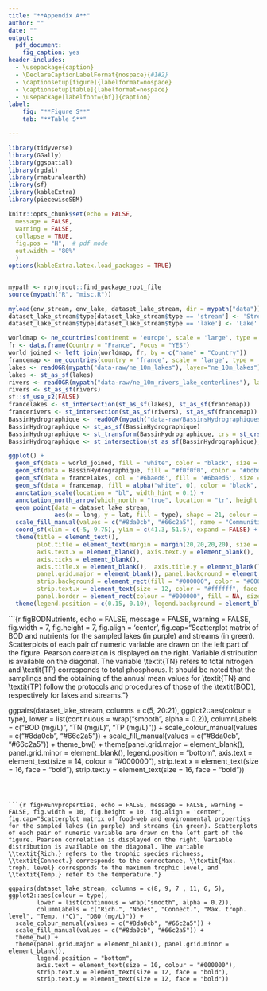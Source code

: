 ```yaml
---
title: "**Appendix A**"
author: ""
date: ""
output:
  pdf_document:
    fig_caption: yes
header-includes:
  - \usepackage{caption}
  - \DeclareCaptionLabelFormat{nospace}{#1#2}
  - \captionsetup[figure]{labelformat=nospace}
  - \captionsetup[table]{labelformat=nospace}
  - \usepackage[labelfont={bf}]{caption}
label:
    fig: "**Figure S**"
    tab: "**Table S**"

---
```


```r
library(tidyverse)
library(GGally)
library(ggspatial)
library(rgdal)
library(rnaturalearth)
library(sf)
library(kableExtra)
library(piecewiseSEM)

knitr::opts_chunk$set(echo = FALSE,
  message = FALSE,
  warning = FALSE,
  collapse = TRUE,
  fig.pos = "H",  # pdf mode
  out.width = "80%"
  )
options(kableExtra.latex.load_packages = TRUE)


mypath <- rprojroot::find_package_root_file
source(mypath("R", "misc.R"))

myload(env_stream, env_lake, dataset_lake_stream, dir = mypath("data"))
dataset_lake_stream$type[dataset_lake_stream$type == 'stream'] <- 'Stream'
dataset_lake_stream$type[dataset_lake_stream$type == 'lake'] <- 'Lake'
```


\def\figurename{Figure S}
\def\tablename{Table S}


```r

worldmap <- ne_countries(continent = 'europe', scale = 'large', type = 'countries', returnclass = 'sf')
fr <- data.frame(Country = "France", Focus = "YES")
world_joined <- left_join(worldmap, fr, by = c("name" = "Country"))
francemap <- ne_countries(country = 'france', scale = 'large', type = 'countries', returnclass = 'sf')
lakes <- readOGR(mypath("data-raw/ne_10m_lakes"), layer="ne_10m_lakes")
lakes <- st_as_sf(lakes)
rivers <- readOGR(mypath("data-raw/ne_10m_rivers_lake_centerlines"), layer="ne_10m_rivers_lake_centerlines")
rivers <- st_as_sf(rivers)
sf::sf_use_s2(FALSE)
francelakes <- st_intersection(st_as_sf(lakes), st_as_sf(francemap))
francerivers <- st_intersection(st_as_sf(rivers), st_as_sf(francemap))
BassinHydrographique <- readOGR(mypath("data-raw/BassinsHydrographiques_Métropole2019_BDTopage"), layer="BassinHydrographique")
BassinHydrographique <- st_as_sf(BassinHydrographique)
BassinHydrographique <- st_transform(BassinHydrographique, crs = st_crs(francemap))
BassinHydrographique <- st_intersection(st_as_sf(BassinHydrographique), st_as_sf(francemap))

```

```r

ggplot() +
  geom_sf(data = world_joined, fill = "white", color = "black", size = 0.05) +
  geom_sf(data = BassinHydrographique, fill = "#f0f0f0", color = "#bdbdbd", size = 0.25) +
  geom_sf(data = francelakes, col = '#6baed6', fill = '#6baed6', size = 0.05) +
  geom_sf(data = francemap, fill = alpha("white", 0), color = "black", size = 0.6) +
  annotation_scale(location = "bl", width_hint = 0.1) +
  annotation_north_arrow(which_north = "true", location = "tr", height = unit(0.5, "cm"), width = unit(0.5, "cm"), style = north_arrow_orienteering(fill = c("black", "black"), text_size = 6)) +
  geom_point(data = dataset_lake_stream,
             aes(x = long, y = lat, fill = type), shape = 21, colour = "#000000", size = 2) +
  scale_fill_manual(values = c("#8da0cb", "#66c2a5"), name = "Communities samples") +
  coord_sf(xlim = c(-5, 9.75), ylim = c(41.3, 51.5), expand = FALSE) +
  theme(title = element_text(),
        plot.title = element_text(margin = margin(20,20,20,20), size = 18, hjust = 0.5),
        axis.text.x = element_blank(), axis.text.y = element_blank(),
        axis.ticks = element_blank(),
        axis.title.x = element_blank(),  axis.title.y = element_blank(),
        panel.grid.major = element_blank(), panel.background = element_blank(),
        strip.background = element_rect(fill = "#000000", color = "#000000", size = 1, linetype = "solid"),
        strip.text.x = element_text(size = 12, color = "#ffffff", face = "bold"),
        panel.border = element_rect(colour = "#000000", fill = NA, size = 1)) +
  theme(legend.position = c(0.15, 0.10), legend.background = element_blank(), legend.key = element_blank())

```



```{r figBODNutrients, echo = FALSE, message = FALSE, warning = FALSE, fig.width = 7, fig.height = 7, fig.align = 'center', fig.cap="Scatterplot matrix of BOD and nutrients for the sampled lakes (in purple) and streams (in green). Scatterplots of each pair of numeric variable are drawn on the left part of the figure. Pearson correlation is displayed on the right. Variable distribution is available on the diagonal. The variable \\textit{TN} refers to total nitrogen and \\textit{TP} corresponds to total phosphorus. It should be noted that the samplings and the obtaining of the annual mean values for \\textit{TN} and \\textit{TP} follow the protocols and procedures of those of the \\textit{BOD}, respectively for lakes and streams."}

ggpairs(dataset_lake_stream, columns = c(5, 20:21), ggplot2::aes(colour = type),
        lower = list(continuous = wrap("smooth", alpha = 0.2)),
        columnLabels = c("BOD (mg/L)", "TN (mg/L)", "TP (mg/L)")) +
  scale_colour_manual(values = c("#8da0cb", "#66c2a5")) +
  scale_fill_manual(values = c("#8da0cb", "#66c2a5")) +
  theme_bw() +
  theme(panel.grid.major = element_blank(), panel.grid.minor = element_blank(),
        legend.position = "bottom",
        axis.text = element_text(size = 14, colour = "#000000"),
        strip.text.x = element_text(size = 16, face = "bold"),
        strip.text.y = element_text(size = 16, face = "bold"))

```



```{r figFWEnvproperties, echo = FALSE, message = FALSE, warning = FALSE, fig.width = 10, fig.height = 10, fig.align = 'center', fig.cap="Scatterplot matrix of food-web and environmental properties for the sampled lakes (in purple) and streams (in green). Scatterplots of each pair of numeric variable are drawn on the left part of the figure. Pearson correlation is displayed on the right. Variable distribution is available on the diagonal. The variable \\textit{Rich.} refers to the trophic species richness, \\textit{Connect.} corresponds to the connectance, \\textit{Max. troph. level} corresponds to the maximum trophic level, and \\textit{Temp.} refer to the temperature."}

ggpairs(dataset_lake_stream, columns = c(8, 9, 7 , 11, 6, 5), ggplot2::aes(colour = type),
        lower = list(continuous = wrap("smooth", alpha = 0.2)),
        columnLabels = c("Rich.", "Nodes", "Connect.", "Max. troph. level", "Temp. (°C)", "DBO (mg/L)")) +
  scale_colour_manual(values = c("#8da0cb", "#66c2a5")) +
  scale_fill_manual(values = c("#8da0cb", "#66c2a5")) +
  theme_bw() +
  theme(panel.grid.major = element_blank(), panel.grid.minor = element_blank(),
        legend.position = "bottom",
        axis.text = element_text(size = 10, colour = "#000000"),
        strip.text.x = element_text(size = 12, face = "bold"),
        strip.text.y = element_text(size = 12, face = "bold"))
```
